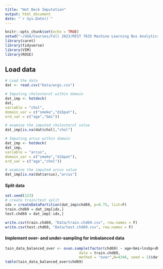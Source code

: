 ---
title: "Hot Deck Imputation"
output: html_document
date: "`r Sys.Date()`"
---

```{r setup, include=FALSE}
knitr::opts_chunk$set(echo = TRUE)
setwd("~/UGA/Courses/Fall 2023/MIST 7635 Machine Learning Bus Analytics/Group Projects")
library(caret)
library(tidyverse)
library(VIM)
library(ROSE)
```

## Load data
```{r}
# Load the data
dat <- read.csv("Data/wcgs.csv")
```

```{r}
# Imputing cholesterol within domain
dat_imp <- hotdeck(
dat,
variable = "chol",
domain_var = c("smoke","dibpat"),
ord_var = c("age","bmi"))

# examine the imputed cholesterol value  
dat_imp[is.na(dat$chol),"chol"]

# Imputing arcus within domain
dat_imp <- hotdeck(
dat_imp,
variable = "arcus",
domain_var = c("smoke","dibpat"),
ord_var = c("age","chol"))

# examine the imputed arcus value  
dat_imp[is.na(dat$arcus),"arcus"]

```

#### Split data
```{r}
set.seed(123)
# create train/test split
idx = createDataPartition(dat_imp$chd69, p=0.75, list=F)
train.chd69 = dat_imp[idx,]
test.chd69 = dat_imp[-idx,]

write.csv(train.chd69, "Data/train.chd69.csv", row.names = F)
write.csv(test.chd69, "Data/test.chd69.csv", row.names = F)
```

#### Implement over- and under-sampling for imbalanced data
```{r}
tain_data_balanced_over <- ovun.sample(factor(chd69) ~ age+bmi+lnsbp+dbp+chol+factor(dibpat)+factor(smoke)+factor(arcus),  
                                  data = train.chd69, 
                                  method = "over",N=4346, seed = 1)$data
table(tain_data_balanced_over$chd69)
```
